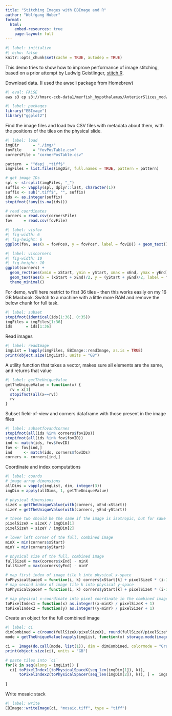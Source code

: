 ```yaml
---
title: "Stitching Images with EBImage and R"
author: "Wolfgang Huber"
format: 
  html:
    embed-resources: true
    page-layout: full
---
```


```r
#| label: initialize
#| echo: false
knitr::opts_chunk$set(cache = TRUE, autodep = TRUE)
```

This demo tries to show how to improve performance of image stitching, based on a prior attempt by Ludwig Geistlinger, [stitch.R](stitch.R).

Download data. (I used the awscli package from Homebrew)
```sh
#| eval: FALSE
aws s3 cp s3://hmsrc-ccb-data1/merfish_hypothalamus/AnteriorSlices_mod/dapi/ /Users/whuber/tmp --recursive --no-sign-request option
```

```r
#| label: packages
library("EBImage")
library("ggplot2")
```

Find the image files and load two CSV files with metadata about them, with the positions of the tiles on the physical slide.

```r
#| label: load
imgDir      = "./img/"
fovFile     = "fovPosTable.csv"
cornersFile = "cornerPosTable.csv"

pattern  = "^dapi_.*tiff$"
imgFiles = list.files(imgDir, full.names = TRUE, pattern = pattern)

# get image IDs
spl <- strsplit(imgFiles, "_")
suffix <- vapply(spl, dplyr::last, character(1))
suffix <- sub(".tiff$", "", suffix)
ids <- as.integer(suffix)
stopifnot(!any(is.na(ids)))

# read coordinates
corners = read.csv(cornersFile)
fov     = read.csv(fovFile)
```

```r
#| label: visfov
#| fig-width: 6
#| fig-height: 6
ggplot(fov, aes(x = fovPosX, y = fovPosY, label = fovID)) + geom_text() + theme_minimal()
```

```r
#| label: viscorners
#| fig-width: 10
#| fig-height: 10
ggplot(corners) + 
  geom_rect(aes(xmin = xStart, ymin = yStart, xmax = xEnd, ymax = yEnd), fill = NA, colour = "black") + 
  geom_text(aes(x = (xStart + xEnd)/2, y = (yStart + yEnd)/2, label = fovIDs), size = 1.8) + 
  theme_minimal()
```

For demo, we'll here restrict to first 36 tiles - then this works easily on my 16 GB Macbook. Switch to a machine with a little more RAM and remove the below chunk for full task.

```r
#| label: subset
stopifnot(identical(ids[1:36], 0:35))
imgFiles = imgFiles[1:36]
ids      = ids[1:36]
```
 
Read images
```r
#| label: readImage
imgList = lapply(imgFiles, EBImage::readImage, as.is = TRUE)
print(object.size(imgList), units = "GB")
```

A utility function that takes a vector, makes sure all elements are the same, and returns that value
```r
#| label: getTheUniqueValue
getTheUniqueValue = function(x) {
  rv = x[1]
  stopifnot(all(x==rv))
  rv
}
```

Subset field-of-view and corners dataframe with those present in the image files 

```r
#| label: subsetfovandcornes
stopifnot(all(ids %in% corners$fovIDs))
stopifnot(all(ids %in% fov$fovID))
ind <- match(ids, fov$fovID)
fov <- fov[ind,]
ind     <- match(ids, corners$fovIDs)
corners <- corners[ind,]
```

Coordinate and index computations

```r
#| label: coords
# image array dimensions
allDims = vapply(imgList, dim, integer(3))
imgDim = apply(allDims, 1, getTheUniqueValue)

# physical dimensions
sizeX = getTheUniqueValue(with(corners, xEnd-xStart))
sizeY = getTheUniqueValue(with(corners, yEnd-yStart))

# these two should be the same if the image is isotropic, but for sake of generality we can keep separate variables
pixelSizeX = sizeX / imgDim[1]
pixelSizeY = sizeY / imgDim[2]  

# lower left corner of the full, combined image
minX = min(corners$xStart)
minY = min(corners$yStart)

# physical size of the full, combined image
fullSizeX = max(corners$xEnd) - minX
fullSizeY = max(corners$yEnd) - minY

# map first index of image tile k into physical x-space 
toPhysicalSpaceX = function(i, k) corners$xStart[k] + pixelSizeX * (i-1)
# map second index of image tile k into physical y-space 
toPhysicalSpaceY = function(i, k) corners$yStart[k] + pixelSizeX * (i-1)

# map physical x-coordinate into pixel coordinate in the combined image 
toPixelIndex1 = function(x) as.integer((x-minX) / pixelSizeX + 1)
toPixelIndex2 = function(y) as.integer((y-minY) / pixelSizeY + 1)
```

Create an object for the full combined image
```r
#| label: ci
dimCombined = c(round(fullSizeX/pixelSizeX), round(fullSizeY/pixelSizeY), imgDim[3])
mode = getTheUniqueValue(vapply(imgList, function(x) storage.mode(imageData(x)), character(1)))

ci =  Image(do.call(mode, list(1)), dim = dimCombined, colormode = "Grayscale") 
print(object.size(ci), units = "GB")

# paste tiles into `ci`
for(k in seq(along = imgList)) {
  ci[ toPixelIndex1(toPhysicalSpaceX(seq_len(imgDim[1]), k)),
      toPixelIndex2(toPhysicalSpaceY(seq_len(imgDim[2]), k)), ] =  imgList[[k]]
  
}
```

Write mosaic stack
```r
#| label: write
EBImage::writeImage(ci, "mosaic.tiff", type = "tiff")
```